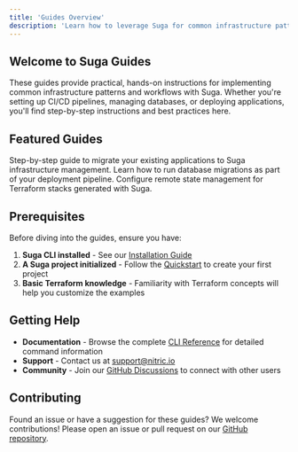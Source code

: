 ```yaml
---
title: 'Guides Overview'
description: 'Learn how to leverage Suga for common infrastructure patterns and workflows'
---
```


## Welcome to Suga Guides

These guides provide practical, hands-on instructions for implementing common infrastructure patterns and workflows with Suga. Whether you're setting up CI/CD pipelines, managing databases, or deploying applications, you'll find step-by-step instructions and best practices here.

## Featured Guides

<CardGroup cols={2}>
  <Card title="Migrate Existing Applications" icon="truck" href="/guides/migrate-existing">
    Step-by-step guide to migrate your existing applications to Suga infrastructure management.
  </Card>
  <Card title="Database Migrations" icon="database" href="/guides/database-migration">
    Learn how to run database migrations as part of your deployment pipeline.
  </Card>
  <Card title="Terraform Backend Configuration" icon="cloud" href="/guides/terraform-backend-config">
    Configure remote state management for Terraform stacks generated with Suga.
  </Card>
</CardGroup>

## Prerequisites

Before diving into the guides, ensure you have:

1. **Suga CLI installed** - See our [Installation Guide](/cli/installation)
2. **A Suga project initialized** - Follow the [Quickstart](/quickstart) to create your first project
3. **Basic Terraform knowledge** - Familiarity with Terraform concepts will help you customize the examples

## Getting Help

- **Documentation** - Browse the complete [CLI Reference](/cli/introduction) for detailed command information
- **Support** - Contact us at [support@nitric.io](mailto:support@nitric.io)
- **Community** - Join our [GitHub Discussions](https://github.com/nitrictech/suga/discussions) to connect with other users

## Contributing

Found an issue or have a suggestion for these guides? We welcome contributions! Please open an issue or pull request on our [GitHub repository](https://github.com/nitrictech/suga).